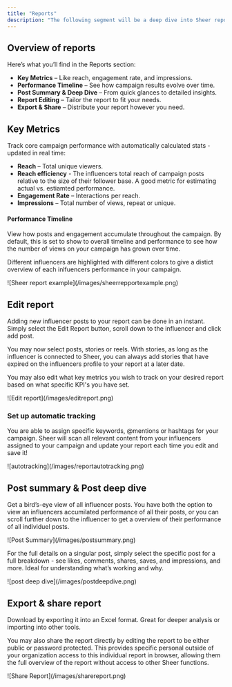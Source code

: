 ```yaml
---
title: "Reports"
description: "The following segment will be a deep dive into Sheer reports. Reports in Sheer give you a live, data-rich snapshot of how your influencer campaigns are performing. Automatically updated as influencers publish content, reports help you track real-time impact - no spreadsheets, no estimated data or guesswork.  Whether you're monitoring campaign momentum or prepping for a presentation, Reports keep everything at your fingertips."
---
```


## Overview of reports

Here’s what you’ll find in the Reports section:

- **Key Metrics** – Like reach, engagement rate, and impressions.
- **Performance Timeline** – See how campaign results evolve over time.
- **Post Summary & Deep Dive** – From quick glances to detailed insights.
- **Report Editing** – Tailor the report to fit your needs.
- **Export & Share** – Distribute your report however you need.

## Key Metrics

Track core campaign performance with automatically calculated stats - updated in real time:

- **Reach** – Total unique viewers.
- **Reach efficiency** - The influencers total reach of campaign posts relative to the size of their follower base. A good metric for estimating actual vs. estiamted performance.
- **Engagement Rate** – Interactions per reach.
- **Impressions** – Total number of views, repeat or unique.

#### **Performance Timeline**

View how posts and engagement accumulate throughout the campaign. By default, this is set to show to overall timeline and performance to see how the number of views on your campaign has grown over time.

Different influencers are highlighted with different colors to give a distict overview of each inlfuencers performance in your campaign.

<Frame>
  ![Sheer report example](/images/sheerrepportexample.png)
</Frame>

## Edit report

Adding new influencer posts to your report can be done in an instant. Simply select the Edit Report button, scroll down to the influencer and click add post.

You may now select posts, stories or reels. With stories, as long as the influencer is connected to Sheer, you can always add stories that have expired on the influencers profile to your report at a later date.

You may also edit what key metrics you wish to track on your desired report based on what specific KPI's you have set.

<Frame>
  ![Edit report](/images/editreport.png)
</Frame>

### Set up automatic tracking

You are able to assign specific keywords, @mentions or hashtags for your campaign. Sheer will scan all relevant content from your influencers assigned to your campaign and update your report each time you edit and save it\!

<Frame>
  ![autotracking](/images/reportautotracking.png)
</Frame>

## Post summary & Post deep dive

Get a bird’s-eye view of all influencer posts. You have both the option to view an influencers accumilated performance of all their posts, or you can scroll further down to the influencer to get a overview of their performance of all individuel posts.

<Frame>
  ![Post Summary](/images/postsummary.png)
</Frame>

For the full details on a singular post, simply select the specific post for a full breakdown - see likes, comments, shares, saves, and impressions, and more. Ideal for understanding what’s working and why.

<Frame>
  ![post deep dive](/images/postdeepdive.png)
</Frame>

## Export & share report

Download by exporting it into an Excel format. Great for deeper analysis or importing into other tools.

You may also share the report directly by editing the report to be either public or password protected. This provides specific personal outside of your organization access to this individual report in browser, allowing them the full overview of the report without access to other Sheer functions.

<Frame>
  ![Share Report](/images/sharereport.png)
</Frame>